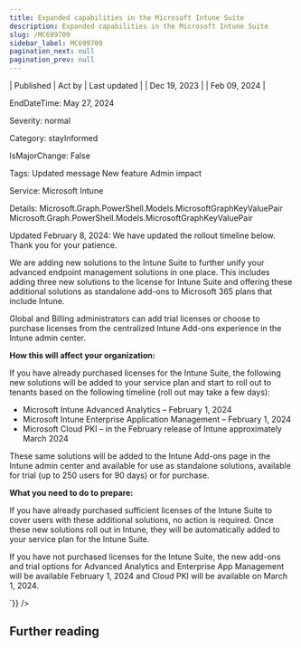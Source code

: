 ```yaml
---
title: Expanded capabilities in the Microsoft Intune Suite
description: Expanded capabilities in the Microsoft Intune Suite
slug: /MC699709
sidebar_label: MC699709
pagination_next: null
pagination_prev: null
---
```



| Published | Act by | Last updated |
| Dec 19, 2023 |  | Feb 09, 2024 |

EndDateTime: May 27, 2024

Severity: normal

Category: stayInformed

IsMajorChange: False

Tags: Updated message New feature Admin impact

Service: Microsoft Intune

Details: Microsoft.Graph.PowerShell.Models.MicrosoftGraphKeyValuePair Microsoft.Graph.PowerShell.Models.MicrosoftGraphKeyValuePair

<div dangerouslySetInnerHTML={{__html:`
<p>Updated February 8, 2024: We have updated the rollout timeline below. Thank you for your patience.</p><p>We are adding new solutions to the Intune Suite to further unify your advanced endpoint management solutions in one place. This includes adding three new solutions to the license for Intune Suite and offering these additional solutions as standalone add-ons to Microsoft 365 plans that include Intune.</p><p>Global and Billing administrators can add trial licenses or choose to purchase licenses from the centralized Intune Add-ons experience in the Intune admin center.</p><p><b>How this will affect your organization:</b></p><p>If you have already purchased licenses for the Intune Suite, the following new solutions will be added to your service plan and start to roll out to tenants based on the following timeline (roll out may take a few days):</p><ul><li>Microsoft Intune Advanced Analytics – February 1, 2024&nbsp;</li><li>Microsoft Intune Enterprise Application Management – February 1, 2024 </li><li>Microsoft Cloud PKI – in the February release of Intune approximately March 2024</li></ul><p>These same solutions will be added to the Intune Add-ons page in the Intune admin center and available for use as standalone solutions, available for trial (up to 250 users for 90 days) or for purchase.</p><p><b>What you need to do to prepare:</b></p><p>If you have already purchased sufficient licenses of the Intune Suite to cover users with these additional solutions, no action is required. Once these new solutions roll out in Intune, they will be automatically added to your service plan for the Intune Suite.
</p><p>If you have not purchased licenses for the Intune Suite, the new add-ons and trial options for Advanced Analytics and Enterprise App Management will be available February 1, 2024 and Cloud PKI will be available on March 1, 2024.</p>
`}} />

## Further reading

